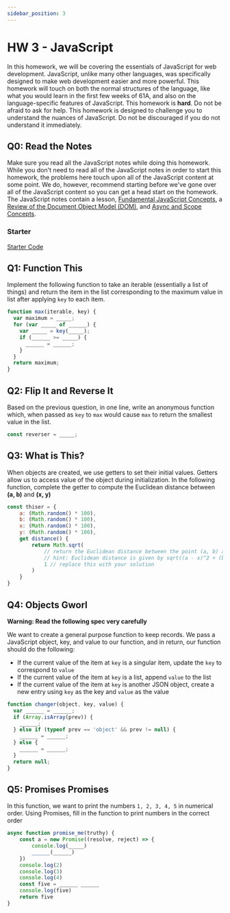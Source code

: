 ```yaml
---
sidebar_position: 3
---
```


# HW 3 - JavaScript

In this homework, we will be covering the essentials of JavaScript for web
development. JavaScript, unlike many other languages, was specifically designed
to make web development easier and more powerful. This homework will touch on
both the normal structures of the language, like what you would learn in the
first few weeks of 61A, and also on the language-specific features of
JavaScript. This homework is **hard**. Do not be afraid to ask for help. This
homework is designed to challenge you to understand the nuances of JavaScript.
Do not be discouraged if you do not understand it immediately.

## Q0: Read the Notes

Make sure you read all the JavaScript notes while doing this homework. While you
don't need to read all of the JavaScript notes in order to start this homework,
the problems here touch upon all of the JavaScript content at some point. We do,
however, recommend starting before we've gone over all of the JavaScript content
so you can get a head start on the homework. The JavaScript notes contain a
lesson, [Fundamental JavaScript Concepts](/docs/Lessons/Lesson5), a
[Review of the Document Object Model (DOM)](/docs/Lessons/Lesson6), and
[Async and Scope Concepts](/docs/Lessons/Lesson7).

### Starter
[Starter Code](https://classroom.github.com/a/-Ezwg9k6)

## Q1: Function This

Implement the following function to take an iterable (essentially a list of
things) and return the item in the list corresponding to the maximum value in
list after applying `key` to each item.

```js
function max(iterable, key) {
  var maximum = _____;
  for (var _____ of ______) {
    var _____ = key(_____);
    if (______ >= _____) {
      ______ = ______;
    }
  }
  return maximum;
}
```

## Q2: Flip It and Reverse It

Based on the previous question, in one line, write an anonymous function which,
when passed as `key` to `max` would cause `max` to return the smallest value in
the list.

```js
const reverser = _____;
```

## Q3: What is This?

When objects are created, we use getters to set their initial values. Getters allow us to access value of the object
during initialization. In the following function, complete the getter to compute the Euclidean distance between **(a, b)** and **(x, y)**

```js
const thiser = {
    a: (Math.random() * 100),
    b: (Math.random() * 100),
    x: (Math.random() * 100),
    y: (Math.random() * 100),
    get distance() {
        return Math.sqrt(
            // return the Euclidean distance between the point (a, b) and (x, y)
            // hint: Euclidean distance is given by sqrt((a - x)^2 + (b - y)^2) 
            1 // replace this with your solution
        )   
    }  
}
```

## Q4: Objects Gworl

**Warning: Read the following spec very carefully**

We want to create a general purpose function to keep records. We pass a JavaScript
object, key, and value to our function, and in return, our function should do
the following:

- If the current value of the item at `key` is a singular item, update the `key`
  to correspond to `value`
- If the current value of the item at `key` is a list, append `value` to the
  list
- If the current value of the item at `key` is another JSON object, create a new
  entry using `key` as the key and `value` as the value

```js
function changer(object, key, value) {
  var ______ = ______;
  if (Array.isArray(prev)) {
    ______;
  } else if (typeof prev == 'object' && prev != null) {
    ______ = ______;
  } else {
    ______ = ______;
  }
  return null;
}
```

## Q5: Promises Promises

In this function, we want to print the numbers `1, 2, 3, 4, 5` in numerical
order. Using Promises, fill in the function to print numbers in the correct
order

```js
async function promise_me(truthy) {
    const a = new Promise((resolve, reject) => {
        console.log(_____)
        ______(______)
    })
    console.log(2)
    console.log(3)
    console.log(4)
    const five = ______ ______
    console.log(five)
    return five
}
```
